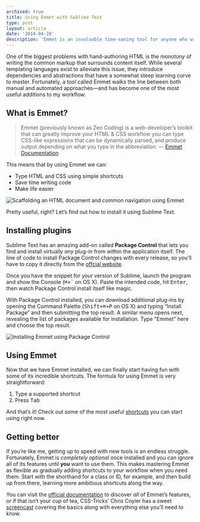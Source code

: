 ```yaml
---
archived: true
title: Using Emmet with Sublime Text
type: post
layout: article
date: '2014-04-28'
description: 'Emmet is an invaluable time-saving tool for anyone who writes HTML and CSS. Thanks to Sublime Text, it only takes a little bit of effort to install and start using right now.'
---
```


One of the biggest problems with hand-authoring HTML is the monotony of writing the common markup that surrounds content itself. While several templating languages exist to alleviate this issue, they introduce dependencies and abstractions that have a somewhat steep learning curve to master. Fortunately, a tool called Emmet walks the line between both manual and automated approaches&mdash;and has become one of the most useful additions to my workflow.

## What is Emmet?

> Emmet (previously known as Zen Coding) is a web-developer’s toolkit that can
> greatly improve your HTML &amp; CSS workflow you can type CSS-like expressions
> that can be dynamically parsed, and produce output depending on what you type
> in the abbreviation. &mdash; [Emmet Documentation][emmet-docs]

This means that by using Emmet we can:

- Type HTML and CSS using simple shortcuts
- Save time writing code
- Make life easier

![Scaffolding an HTML document and common navigation using Emmet](/images/emmet-example-1.gif)

Pretty useful, right? Let’s find out how to install it using Sublime Text.

## Installing plugins

Sublime Text has an amazing add-on called **Package Control** that lets you find and install virtually _any_ plug-in from within the application itself. The line of code to install Package Control changes with every release, so you’ll have to copy it directly from the [offcial website][packagecontrol-install].

Once you have the snippet for your version of Sublime, launch the program and show the Console (<kbd>&#x2318;+`</kbd> on OS X). Paste the intended code, hit <kbd>Enter</kbd>, then watch Package Control install itself like magic.

With Package Control installed, you can download additional plug-ins by opening the Command Palette (<kbd>Shift+&#x2318;+P</kbd> on OS X) and typing “Install Package” and then submitting the top result. A similar menu opens next, revealing the list of packages available for installation. Type "Emmet" here and choose the top result.

![Installing Emmet using Package Control](/images/emmet-example-2.gif)

## Using Emmet

Now that we have Emmet installed, we can finally start having fun with some of its incredible shortcuts. The formula for using Emmet is very straightforward:

1. Type a supported shortcut
2. Press <kbd>Tab</kbd>

And that’s it! Check out some of the most useful [shortcuts][emmet-shortcuts] you can start using right now.

## Getting better

If you’re like me, getting up to speed with new tools is an endless struggle. Fortunately, Emmet is _completely optional_ once installed and you can ignore all of its features until **you** want to use them. This makes mastering Emmet as flexible as gradually adding shortcuts to your workflow when you need them. Start with the shorthand for a class or ID, for example, and then build up from there, learning more ambitious shortcuts along the way.

You can visit the [official documentation][emmet-docs] to discover _all_ of Emmet’s features, or if that isn’t your cup of tea, CSS-Tricks’ Chris Coyier has a sweet [screencast][csstricks-emmet-screencast] covering the basics along with everything else you’ll need to know.

[codepen-pen]: http://codepen.io/pen/
[csstricks-emmet-screencast]: http://css-tricks.com/video-screencasts/129-emmet-awesome/
[emmet-docs]: http://docs.emmet.io/
[emmet-download]: http://emmet.io/download/
[emmet-shortcuts]: http://docs.emmet.io/cheat-sheet/
[packagecontrol-install]: https://sublime.wbond.net/installation
